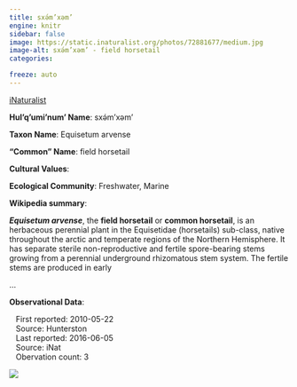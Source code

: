 ```yaml
---
title: sxə́m’xəm’
engine: knitr
sidebar: false
image: https://static.inaturalist.org/photos/72881677/medium.jpg
image-alt: sxə́m’xəm’ - field horsetail
categories:

freeze: auto
---
```


<div role="img" class="imerss-photo" style="background-image: url(https://static.inaturalist.org/photos/72881677/medium.jpg)" 
 alt="sxə́m’xəm’ - field horsetail">
 <a href="https://www.inaturalist.org/taxa/52724" target="_blank" class="taxonDisplay-iNat-extern">iNaturalist<span class="external-link"></span></a>
</div>

**Hul'q'umi'num' Name**: sxə́m’xəm’



**Taxon Name**: Equisetum arvense

**"Common" Name**: field horsetail

**Cultural Values**:

:::{layout-nrow=1}

:::

**Ecological Community**: Freshwater, Marine

**Wikipedia summary**:
<p class="mw-empty-elt">
<p><i><b>Equisetum arvense</b></i>, the <b>field horsetail</b> or <b>common horsetail</b>, is an herbaceous perennial plant in the Equisetidae (horsetails) sub-class, native throughout the arctic and temperate regions of the Northern Hemisphere. It has separate sterile non-reproductive and fertile spore-bearing stems growing from a perennial underground rhizomatous stem system. The fertile stems are produced in early</p>...

**Observational Data**:

|    First reported: 2010-05-22

|    Source: Hunterston

|    Last reported: 2016-06-05

|    Source: iNat

|    Obervation count: 3

![](community_dist.png)
